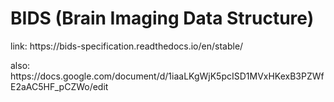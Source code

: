 # BIDS (Brain Imaging Data Structure)

link: 
https://bids-specification.readthedocs.io/en/stable/

also: https://docs.google.com/document/d/1iaaLKgWjK5pcISD1MVxHKexB3PZWfE2aAC5HF_pCZWo/edit

